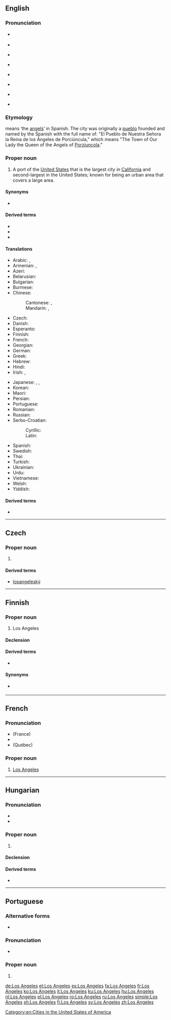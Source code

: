 {{also|Los Ángeles}}
==English==
{{wikipedia}}

===Pronunciation===
* {{a|GenAm}} {{IPA|/lɔs ˈændʒələs/|lang=en}}
* {{audio|En-us-Los Angeles.ogg|Audio (US)|lang=en}}
* {{a|cot-caught|Canada}} {{IPA|/lɑs ˈændʒələs/|lang=en}}
* {{audio|En-ca-Los Angeles.ogg|Audio (CA)|lang=en}}
* {{a|RP}} {{IPA|/lɒs ˈændʒɪliːz/|lang=en}}
* {{audio|en-uk-Los Angeles.ogg|Audio (UK)|lang=en}}
* {{a|dated|GenAm}} {{IPA|/lɔs ˈænɡələs/|lang=en}}
* {{a|dated|GenAm}} {{IPA|/lɔs ˈænələs/|lang=en}}

===Etymology===
{{m|es|[[los|Los]] [[ángeles|Ángeles]]}} means ‘the [[angels]]’ in Spanish. The city was originally a [[pueblo]] founded and named by the Spanish with the full name of: "El Pueblo de Nuestra Señora la Reina de los Ángeles de Porciúncula," which means "The Town of Our Lady the Queen of the Angels of [[w:Porziuncola|Porziuncola]]."

===Proper noun===
{{en-proper noun|head=Los Angeles}}

# A port of the [[United States]] that is the largest city in [[California]] and second-largest in the United States; known for being an urban area that covers a large area.

====Synonyms====
* {{l|en|LA}}

====Derived terms====
* {{l|en|Angelino}}
* {{l|en|Angeleno}}
* {{l|en|Los Angeleno}}

====Translations====
{{trans-top|largest city in California}}
* Arabic: {{t|ar|لُوس اَنْجِلِيس|m}}, {{t|ar|لُوس أَنْجِلُوس|m}}
* Armenian: {{t|hy|Լոս Անջելես}}, {{t|hy|Լոս}}
* Azeri: {{t|az|Los-Anceles}}
* Belarusian: {{t|be|Лос-А́нджэлес|m}}
* Bulgarian: {{t|bg|Лос А́нджелис|m}}
* Burmese: {{t|my|လော့အိန်ဂျယ်လိစ်|sc=Mymr}}
* Chinese:
*: Cantonese: {{t|yue|羅省|sc=Hani}}, {{t|yue|罗省|tr=lo4 saang2|sc=Hani}}
*: Mandarin: {{t|cmn|洛杉磯|sc=Hani}}, {{t+|cmn|洛杉矶|tr=Luòshānjī|sc=Hani}}
* Czech: {{t|cs|Los Angeles}}
* Danish: {{t|da|Los Angeles}}
* Esperanto: {{t|eo|Los-Anĝeleso}}
* Finnish: {{t+|fi|Los Angeles}}
* French: {{t+|fr|Los Angeles}}
* Georgian: {{t|ka|ლოს-ანჯელესი|sc=Geor}}
* German: {{t+|de|Los Angeles}}
* Greek: {{t+|el|Λος Άντζελες}}
* Hebrew: {{t|he|לוס אנג'לס|tr=Los Anjeles}}
* Hindi: {{t|hi|लॉस ऐन्जेलिस|tr=lŏs ainjēlis}}
* Irish: {{t|ga|Cathair na nAingeal|f}}, {{t|ga|Los Angeles}}
{{trans-mid}}
* Japanese: {{t|ja|ロサンゼルス|tr=Rosanzerusu}}, {{qualifier|abbreviation}} {{t+|ja|ロス|tr=Rosu}}, {{qualifier|obsolete}} {{t|ja|羅府|tr=らふ, Rafu|sc=Jpan}}
* Korean: {{t+|ko|로스앤젤레스}}
* Maori: {{t|mi|Ngā Ānahera}}
* Persian: {{t+|fa|لس‌آنجلس|tr=Los-Ânjeles}}
* Portuguese: {{t|pt|Los Angeles|f}}
* Romanian: {{t+|ro|Los Angeles}}
* Russian: {{t+|ru|Лос-А́нджелес|m}}
* Serbo-Croatian:
*: Cyrillic: {{t|sh|Лос Анџелес|m|sc=Cyrl}}
*: Latin: {{t|sh|Los Andželes|m}}
* Spanish: {{t+|es|Los Ángeles|m}}
* Swedish: {{t+|sv|Los Angeles}}
* Thai: {{t|th|ลอสแอนเจลิส|tr=lôt ae-nor-jay-lít}}
* Turkish: {{t|tr|Los Angeles}}
* Ukrainian: {{t|uk|Лос-А́нджелес|m}}
* Urdu: {{t|ur|لاس اینجلس|tr=lŏs ainjēlis}}
* Vietnamese: {{t|vi|Lốt An giơ lét}}
* Welsh: {{t|cy|Los Angeles}}
* Yiddish: {{t|yi|לאָס־אַנדזשעלעס}}
{{trans-bottom}}

====Derived terms====
* {{l|en|Los Angelization}}

[[Category:en:Cities in the United States of America]]

----

==Czech==

===Proper noun===
{{cs-proper noun|g=n}}

# {{l|en|Los Angeles}}

====Derived terms====
* [[losangeleský]]

----

==Finnish==

===Proper noun===
{{fi-proper noun}}

# Los Angeles

====Declension====
{{fi-decl-risti|n=sg|Los Angeles|||a|i=0}}

====Derived terms====
* {{l|fi|losangelesilainen}}

====Synonyms====
* {{l|fi|Los}} {{qualifier|informal}}

----

==French==

===Pronunciation===
* (France) {{IPA|/lɔ.s‿ɑ̃.dʒə.lɛs/|lang=fr}}
* {{audio|Fr-Paris--Los Angeles.ogg|Audio (Paris)|lang=fr}}
* (Québec) {{IPA|/lɔ.s‿ɑ̃.ʒɛl/|/lɔ.s‿an.dʒe.lɛs/|lang=fr}}

===Proper noun===
{{fr-proper noun}}

# [[Los Angeles#English|Los Angeles]]

----

==Hungarian==

===Pronunciation===
* {{hu-IPA|loszandzselesz}}
* {{hyphenation|Los |An|ge|les|lang=hu}}

===Proper noun===
{{head|hu|proper noun|head=Los Angeles}}

# {{place|hu|city|s/California|c/United States of America|t1=Los Angeles}}

====Declension====
{{hu-infl-nom|Los Angelese|e|-|v=sz|n=sg}}{{hu-pos-etek|Los Angeles||ei|n=sg}}

====Derived terms====
* {{l|hu|Los Angeles-i}}

----

==Portuguese==

===Alternative forms===
* {{l|pt|Los Ângeles}} {{qualifier|uncommon}}

===Pronunciation===
* {{a|Brazil}} {{IPA|/loz ˈɐ̃.ʒe.lis/|lang=pt}}

===Proper noun===
{{pt-proper noun|f|head=Los Angeles}}

# {{place|pt|city|s/California|c/United States of America|t1=Los Angeles}}

[[de:Los Angeles]]
[[et:Los Angeles]]
[[es:Los Angeles]]
[[fa:Los Angeles]]
[[fr:Los Angeles]]
[[ko:Los Angeles]]
[[it:Los Angeles]]
[[ku:Los Angeles]]
[[hu:Los Angeles]]
[[nl:Los Angeles]]
[[pl:Los Angeles]]
[[ro:Los Angeles]]
[[ru:Los Angeles]]
[[simple:Los Angeles]]
[[sh:Los Angeles]]
[[fi:Los Angeles]]
[[sv:Los Angeles]]
[[zh:Los Angeles]]